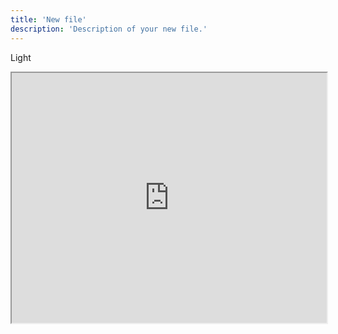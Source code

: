 ```yaml
---
title: 'New file'
description: 'Description of your new file.'
---
```


Light
<iframe src="https://5z9rdw.csb.app/" height="400px" width="100%" id="light-iframe" />

Dark
<iframe src="https://5l9cws.csb.app/" height="400px" width="100%"/>


<Accordion title="I am an Accordion.">
  - Hi
  - Hello
  - Hi
  - Hello
  - Hi
  - Hello
  - Hi
  - Hello
  - Hi
  - Hello
</Accordion>

<Accordion title="Accordion 2">
  <ul>
    <li class="flex items-center">
        <img 
            src="https://storage.googleapis.com/kombo-assets/integrations/personio/icon.svg" 
            height="16px"
            width="16px"
            class="m-0"
        />
        <span class="ml-2">Personio</span>
    </li>
    <li class="flex items-center">
        <img 
            src="https://storage.googleapis.com/kombo-assets/integrations/successfactors/icon.svg" 
            height="16px"
            width="16px"
            class="m-0"
        />
        <span class="ml-2">SAP SuccessFactors</span>
    </li>
    <li class="flex items-center">
        <img 
            src="https://storage.googleapis.com/kombo-assets/integrations/factorial/icon.svg" 
            height="16px"
            width="16px"
            class="m-0"
        />
        <span class="ml-2">Factorial</span>
    </li>
    <li class="flex items-center">
        <img 
            src="https://storage.googleapis.com/kombo-assets/integrations/bamboohr/icon.svg" 
            height="16px"
            width="16px"
            class="m-0"
        />
        <span class="ml-2">BambooHR</span>
    </li>
    <li class="flex items-center">
        <img 
            src="https://storage.googleapis.com/kombo-assets/integrations/hibob/icon.svg" 
            height="16px"
            width="16px"
            class="m-0"
        />
        <span class="ml-2">HiBob</span>
    </li>
    <li class="flex items-center">
        <img 
            src="https://storage.googleapis.com/kombo-assets/integrations/remotecom/icon.svg" 
            height="16px"
            width="16px"
            class="m-0"
        />
        <span class="ml-2">Remote</span>
    </li>
    <li class="flex items-center">
        <img 
            src="https://storage.googleapis.com/kombo-assets/integrations/sagehr/icon.svg" 
            height="16px"
            width="16px"
            class="m-0"
        />
        <span class="ml-2">Sage HR</span>
    </li>
    <li class="flex items-center">
        <img 
            src="https://storage.googleapis.com/kombo-assets/integrations/humaans/icon.svg" 
            height="16px"
            width="16px"
            class="m-0"
        />
        <span class="ml-2">Humaans</span>
    </li>
    <li class="flex items-center">
        <img 
            src="https://storage.googleapis.com/kombo-assets/integrations/breathehr/icon.svg" 
            height="16px"
            width="16px"
            class="m-0"
        />
        <span class="ml-2">Breathe HR</span>
    </li>
    <li class="flex items-center">
        <img 
            src="https://storage.googleapis.com/kombo-assets/integrations/nmbrs/icon.svg" 
            height="16px"
            width="16px"
            class="m-0"
        />
        <span class="ml-2">Nmbrs</span>
    </li>
    <li class="flex items-center">
        <img 
            src="https://storage.googleapis.com/kombo-assets/integrations/sandbox/icon.svg" 
            height="16px"
            width="16px"
            class="m-0"
        />
        <span class="ml-2">Sandbox</span>
    </li>
  </ul>
</Accordion>

## Markdown image format
![Hello](/logo/dark.svg)
![Hello](/logo/light.svg)

## HTML image format
<img src="/logo/dark.svg" />
<img src="/logo/light.svg" />

### Frame

<Frame>
  <img src="/logo/light.svg" />
</Frame>

### Frame with caption

<Frame caption="Caption Text">
  <img src="/logo/light.svg" />
</Frame>

### Glass frame

<Frame type="glass">
  <img src="/logo/light.svg" />
</Frame>